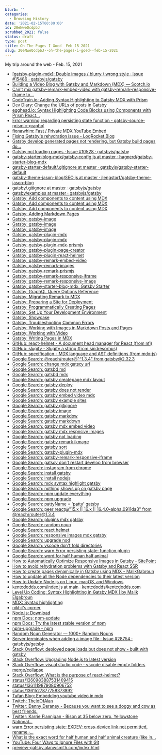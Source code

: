 ```yaml
---
blurb: ''
categories:
  - Browsing History
date: '2021-02-15T00:00:00'
id: 20eNweQcdpbJ
scrubbed_2021: false
status: draft
type: post
title: Oh The Pages I Goed  Feb 15 2021
slug: 20eNweQcdpbJ--oh-the-pages-i-goed--feb-15-2021
---
```


My trip around the web - Feb. 15, 2021

- [[gatsby-plugin-mdx]: Double images / blurry / wrong style · Issue #15486 · gatsbyjs/gatsby](https://github.com/gatsbyjs/gatsby/issues/15486)
- [Building a Video Blog with Gatsby and Markdown (MDX) ― Scotch.io](https://scotch.io/tutorials/building-a-video-blog-with-gatsby-and-markdown-mdx)
- [Can't mix gatsby-remark-embed-video with gatsby-remark-responsive-iframe to...](https://github.com/ChristopherBiscardi/gatsby-mdx/issues/183)
- [CodeTrain.io: Adding Syntax Highlighting to Gatsby MDX with Prism](https://codetrain.io/adding-prism-syntax-highlighting-to-gatsby-mdx)
- [Dev Diary: Change the URLs of posts in Gatsby](https://markoskon.com/change-the-url-of-posts-in-gatsby/)
- [egghead.io: Syntax Highlighting Code Blocks using Components with Prism React...](https://egghead.io/lessons/react-syntax-highlighting-code-blocks-using-components-with-prism-react-renderer-and-gatsby-mdx)
- [Error warning regarding persisting state function - gatsby-source-prismic-graphql](https://www.gitmemory.com/issue/birkir/gatsby-source-prismic-graphql/32/494811243)
- [fionawhim: Fast / Private MDX YouTube Embed](https://fionawh.im/blog/2019/09/fast-youtube-embed/)
- [Fixing Gatsby's rehydration issue - LogRocket Blog](https://blog.logrocket.com/fixing-gatsbys-rehydration-issue/)
- [Gatsby develop generated pages not rendering, but Gatsby build pages do...](https://github.com/gatsbyjs/gatsby/issues/19347)
- [Gatsby not loading pages · Issue #10528 · gatsbyjs/gatsby](https://github.com/gatsbyjs/gatsby/issues/10528)
- [gatsby-starter-blog-mdx/gatsby-config.js at master · hagnerd/gatsby-starter-blog-mdx](https://github.com/hagnerd/gatsby-starter-blog-mdx/blob/master/gatsby-config.js)
- [gatsby-starter-default/.gitignore at master · gatsbyjs/gatsby-starter-default](https://github.com/gatsbyjs/gatsby-starter-default/blob/master/.gitignore)
- [gatsby-theme-jason-blog/SEO.js at master · jlengstorf/gatsby-theme-jason-blog](https://github.com/jlengstorf/gatsby-theme-jason-blog/blob/master/src/components/SEO/SEO.js)
- [gatsby/.gitignore at master · gatsbyjs/gatsby](https://github.com/gatsbyjs/gatsby/blob/master/.gitignore)
- [gatsby/examples at master · gatsbyjs/gatsby](https://github.com/gatsbyjs/gatsby/tree/master/examples)
- [Gatsby: Add components to content using MDX](https://www.gatsbyjs.com/docs/how-to/routing/mdx/)
- [Gatsby: Add components to content using MDX](https://www.gatsbyjs.com/docs/how-to/routing/mdx/?__hstc=247646936.ae144a099f650cc659fb0641ca89e6dd.1613001819689.1613356794303.1613409654390.12&__hssc=247646936.4.1613409654390&__hsfp=2080001980)
- [Gatsby: Add components to content using MDX](https://www.gatsbyjs.com/docs/how-to/routing/mdx/?__hstc=247646936.ae144a099f650cc659fb0641ca89e6dd.1613001819689.1613356794303.1613409654390.12&__hssc=247646936.6.1613409654390&__hsfp=2080001980)
- [Gatsby: Adding Markdown Pages](https://www.gatsbyjs.com/docs/how-to/routing/adding-markdown-pages/)
- [Gatsby: gatsby-image](https://www.gatsbyjs.com/plugins/gatsby-image)
- [Gatsby: gatsby-image](https://www.gatsbyjs.com/plugins/gatsby-image#two-types-of-responsive-images)
- [Gatsby: gatsby-image](https://www.gatsbyjs.com/plugins/gatsby-image/)
- [Gatsby: gatsby-plugin-mdx](https://www.gatsbyjs.com/plugins/gatsby-plugin-mdx/)
- [Gatsby: gatsby-plugin-mdx](https://www.gatsbyjs.com/plugins/gatsby-plugin-mdx/#default-layouts)
- [Gatsby: gatsby-plugin-mdx-prismjs](https://www.gatsbyjs.com/plugins/gatsby-plugin-mdx-prismjs/)
- [Gatsby: gatsby-plugin-page-creator](https://www.gatsbyjs.com/plugins/gatsby-plugin-page-creator/)
- [Gatsby: gatsby-plugin-react-helmet](https://www.gatsbyjs.com/plugins/gatsby-plugin-react-helmet/)
- [Gatsby: gatsby-remark-embed-video](https://www.gatsbyjs.com/plugins/gatsby-remark-embed-video/?=video)
- [Gatsby: gatsby-remark-images](https://www.gatsbyjs.com/plugins/gatsby-remark-images/)
- [Gatsby: gatsby-remark-prismjs](https://www.gatsbyjs.com/plugins/gatsby-remark-prismjs/)
- [Gatsby: gatsby-remark-responsive-iframe](https://www.gatsbyjs.com/plugins/gatsby-remark-responsive-iframe/)
- [Gatsby: gatsby-remark-responsive-image](https://www.gatsbyjs.com/plugins/gatsby-remark-responsive-image/)
- [Gatsby: gatsby-starter-blog-mdx: Gatsby Starter](https://www.gatsbyjs.com/starters/hagnerd/gatsby-starter-blog-mdx)
- [Gatsby: GraphQL Query Options Reference](https://www.gatsbyjs.com/docs/graphql-reference/#sort)
- [Gatsby: Migrating Remark to MDX](https://www.gatsbyjs.com/docs/how-to/routing/migrate-remark-to-mdx/)
- [Gatsby: Preparing a Site for Deployment](https://www.gatsbyjs.com/docs/preparing-for-deployment/)
- [Gatsby: Programmatically Creating Pages](https://www.gatsbyjs.com/docs/mdx/programmatically-creating-pages/)
- [Gatsby: Set Up Your Development Environment](https://www.gatsbyjs.com/docs/tutorial/part-zero/)
- [Gatsby: Showcase](https://www.gatsbyjs.com/showcase/)
- [Gatsby: Troubleshooting Common Errors](https://www.gatsbyjs.com/docs/how-to/local-development/troubleshooting-common-errors/)
- [Gatsby: Working with Images in Markdown Posts and Pages](https://www.gatsbyjs.com/docs/working-with-images-in-markdown/)
- [Gatsby: Working with Video](https://www.gatsbyjs.com/docs/how-to/images-and-media/working-with-video/)
- [Gatsby: Writing Pages in MDX](https://www.gatsbyjs.com/docs/mdx/writing-pages/)
- [GitHub: react-helmet - A document head manager for React (from nfl)](https://github.com/nfl/react-helmet)
- [GitHub: slugify - Slugify a string (from sindresorhus)](https://github.com/sindresorhus/slugify#options)
- [GitHub: specification - MDX language and AST definitions (from mdx-js)](https://github.com/mdx-js/specification)
- [Google Search: @reach/router@"^1.3.4" from gatsby@2.32.3](https://www.google.com/search?client=safari&rls=en&q=@reach/router@%22%5E1.3.4%22+from+gatsby@2.32.3&ie=UTF-8&oe=UTF-8)
- [Google Search: change mdx gatscy url](https://www.google.com/search?client=safari&rls=en&q=change+mdx+gatscy+url&ie=UTF-8&oe=UTF-8)
- [Google Search: gatsbd md](https://www.google.com/search?client=safari&rls=en&q=gatsbd+md&ie=UTF-8&oe=UTF-8)
- [Google Search: gatsbd mdx](https://www.google.com/search?newwindow=1&client=safari&rls=en&ei=O_AqYObTCITZ5gL7oL_wAQ&q=gatsbd+mdx&oq=gatsbd+mdx&gs_lcp=Cgdnd3Mtd2l6EAMyBAgAEA0yBAgAEA0yBAgAEA0yBAgAEA0yBAgAEA0yBAgAEA0yBAgAEA0yBAgAEA0yBAgAEA0yBAgAEA06BwgAELADEA1Q0xBY0xBg3hRoAXAAeACAAaYBiAH3AZIBAzEuMZgBAKABAaoBB2d3cy13aXrIAQrAAQE&sclient=gws-wiz&ved=0ahUKEwim3YmB8-zuAhWErFkKHXvQDx4Q4dUDCAw&uact=5)
- [Google Search: gatsby createpage mdx layout](https://www.google.com/search?newwindow=1&client=safari&rls=en&ei=NAcrYMqRLIGe5gKBqKo4&q=gatsby+createpage+mdx+layout&oq=gatsby+createpage+mdx+layout&gs_lcp=Cgdnd3Mtd2l6EAMyBQgAEM0COgcIABBHELADUJoUWJoUYIMbaAFwAngAgAGGAYgB2QGSAQMxLjGYAQCgAQGqAQdnd3Mtd2l6yAEIwAEB&sclient=gws-wiz&ved=0ahUKEwjK-9D1iO3uAhUBj1kKHQGUCgcQ4dUDCAw&uact=5)
- [Google Search: gatsby deploy](https://www.google.com/search?client=safari&rls=en&q=gatsby+deploy&ie=UTF-8&oe=UTF-8)
- [Google Search: gatsby does not render](https://www.google.com/search?client=safari&rls=en&q=gatsby+does+not+render&ie=UTF-8&oe=UTF-8)
- [Google Search: gatsby embed video mdx](https://www.google.com/search?client=safari&rls=en&q=gatsby+embed+video+mdx&ie=UTF-8&oe=UTF-8)
- [Google Search: gatsby example sites](https://www.google.com/search?client=safari&rls=en&q=gatsby+example+sites&ie=UTF-8&oe=UTF-8)
- [Google Search: gatsby gitignore](https://www.google.com/search?client=safari&rls=en&q=gatsby+gitignore&ie=UTF-8&oe=UTF-8)
- [Google Search: gatsby image](https://www.google.com/search?client=safari&rls=en&q=gatsby+image&ie=UTF-8&oe=UTF-8)
- [Google Search: gatsby markdow](https://www.google.com/search?client=safari&rls=en&q=gatsby+markdow&ie=UTF-8&oe=UTF-8)
- [Google Search: gatsby markdown](https://www.google.com/search?newwindow=1&client=safari&rls=en&ei=HfUqYMniMYHW5gKfnq04&q=gatsby+markdown&oq=gatsby+markdown&gs_lcp=Cgdnd3Mtd2l6EAMyBQgAEJECMgIIADICCAAyAggAMgIIADICCAAyAggAMgIIADICCAAyAggAOgcIABBHELADOgQIABANUK4hWMQwYNg1aANwAngAgAFniAGgBJIBAzYuMZgBAKABAaoBB2d3cy13aXrIAQjAAQE&sclient=gws-wiz&ved=0ahUKEwiJ5bjV9-zuAhUBq1kKHR9PCwcQ4dUDCAw&uact=5)
- [Google Search: gatsby mdx embed video](https://www.google.com/search?client=safari&rls=en&q=gatsby+mdx+embed+video&ie=UTF-8&oe=UTF-8)
- [Google Search: gatsby mdx respnsive images](https://www.google.com/search?client=safari&rls=en&q=gatsby+mdx+respnsive+images&ie=UTF-8&oe=UTF-8)
- [Google Search: gatsby not loading](https://www.google.com/search?client=safari&rls=en&q=gatsby+not+loading&ie=UTF-8&oe=UTF-8)
- [Google Search: gatsby remark ikmage](https://www.google.com/search?client=safari&rls=en&q=gatsby+remark+ikmage&ie=UTF-8&oe=UTF-8)
- [Google Search: gatsby sort](https://www.google.com/search?client=safari&rls=en&q=gatsby+sort&ie=UTF-8&oe=UTF-8)
- [Google Search: gatsby-plugin-mdx](https://www.google.com/search?client=safari&rls=en&q=gatsby-plugin-mdx&ie=UTF-8&oe=UTF-8)
- [Google Search: gatsby-remark-responsive-iframe](https://www.google.com/search?client=safari&rls=en&q=gatsby-remark-responsive-iframe&ie=UTF-8&oe=UTF-8)
- [Google Search: gatscy don't restart develop from browser](https://www.google.com/search?client=safari&rls=en&q=gatscy+don%27t+restart+develop+from+browser&ie=UTF-8&oe=UTF-8)
- [Google Search: instagram from chrome](https://www.google.com/search?client=safari&rls=en&q=instagram+from+chrome&ie=UTF-8&oe=UTF-8)
- [Google Search: install gatsby](https://www.google.com/search?client=safari&rls=en&q=install+gatsby&ie=UTF-8&oe=UTF-8)
- [Google Search: install nodejs](https://www.google.com/search?client=safari&rls=en&q=install+nodejs&ie=UTF-8&oe=UTF-8)
- [Google Search: mdx syntax highlight gatsby](https://www.google.com/search?client=safari&rls=en&q=mdx+syntax+highlight+gatsby&ie=UTF-8&oe=UTF-8)
- [Google Search: nothing shows up on gatsby page](https://www.google.com/search?client=safari&rls=en&q=nothing+shows+up+on+gatsby+page&ie=UTF-8&oe=UTF-8)
- [Google Search: npm update everything](https://www.google.com/search?client=safari&rls=en&q=npm+update+everything&ie=UTF-8&oe=UTF-8)
- [Google Search: npm upgrade](https://www.google.com/search?client=safari&rls=en&q=npm+upgrade&ie=UTF-8&oe=UTF-8)
- [Google Search: pattyName = 'patty' gatsby](https://www.google.com/search?newwindow=1&client=safari&rls=en&ei=nCgrYNz7CIy05gLhoY3oCA&q=pattyName+%3D+%27patty%27+gatsby&oq=pattyName+%3D+%27patty%27+gatsby&gs_lcp=Cgdnd3Mtd2l6EAMyBwghEAoQoAE6BwgAEEcQsAM6BggAEA0QHjoICAAQCBANEB46BQgAEIYDOgUIABDNAlDRLFiTOWC7PmgBcAJ4AIABpQGIAewHkgEDNC41mAEAoAEBqgEHZ3dzLXdpesgBCMABAQ&sclient=gws-wiz&ved=0ahUKEwjcuaLjqO3uAhUMmlkKHeFQA40Q4dUDCAw&uact=5)
- [Google Search: peer react@"15.x || 16.x || 16.4.0-alpha.0911da3" from @reach/router@1.3.4](https://www.google.com/search?client=safari&rls=en&q=peer+react@%2215.x+%7C%7C+16.x+%7C%7C+16.4.0-alpha.0911da3%22+from+@reach/router@1.3.4&ie=UTF-8&oe=UTF-8)
- [Google Search: plugins mdx gatsby](https://www.google.com/search?client=safari&rls=en&q=plugins+mdx+gatsby&ie=UTF-8&oe=UTF-8)
- [Google Search: random noun](https://www.google.com/search?client=safari&rls=en&q=random+noun&ie=UTF-8&oe=UTF-8)
- [Google Search: react helmet](https://www.google.com/search?client=safari&rls=en&q=react+helmet&ie=UTF-8&oe=UTF-8)
- [Google Search: responsive images mdx gatsby](https://www.google.com/search?client=safari&rls=en&q=responsive+images+mdx+gatsby&ie=UTF-8&oe=UTF-8)
- [Google Search: upgrade nod](https://www.google.com/search?client=safari&rls=en&q=upgrade+nod&ie=UTF-8&oe=UTF-8)
- [Google Search: vscode don't fold directories](https://www.google.com/search?client=safari&rls=en&q=vscode+don%27t+fold+directories&ie=UTF-8&oe=UTF-8)
- [Google Search: warn Error persisting state: function plugin](https://www.google.com/search?client=safari&rls=en&q=warn+Error+persisting+state:+function+plugin&ie=UTF-8&oe=UTF-8)
- [Google Search: word for half human half animal](https://www.google.com/search?client=safari&rls=en&q=word+for+half+human+half+animal&ie=UTF-8&oe=UTF-8)
- [How to Automatically Optimize Responsive Images in Gatsby - SitePoint](https://www.sitepoint.com/automatically-optimize-responsive-images-in-gatsby/)
- [How to avoid rehydration problems with Gatsby and React SSR](https://www.joshwcomeau.com/react/the-perils-of-rehydration/)
- [How to create pages dynamically in Gatsby using MDX - MalikGabroun](https://malikgabroun.com/blog/gatsby-create-pages-with-mdx)
- [How to update all the Node dependencies to their latest version](https://flaviocopes.com/update-npm-dependencies/)
- [How to Update Node.js on Linux, macOS, and Windows](https://www.whitesourcesoftware.com/free-developer-tools/blog/update-node-js/)
- [kentcdodds.com/index.js at main · kentcdodds/kentcdodds.com](https://github.com/kentcdodds/kentcdodds.com/blob/main/src/components/seo/index.js)
- [Level Up Coding: Syntax Highlighting in Gatsby MDX | by Malik Elgabroun](https://levelup.gitconnected.com/syntax-highlighting-in-gatsby-mdx-f0187ce51f4f)
- [MDX: Syntax highlighting](https://mdxjs.com/guides/syntax-highlighting)
- [nikhil's corner](https://niksethi.com/)
- [Node.js: Download](https://nodejs.org/en/download/)
- [npm Docs: npm-update](https://docs.npmjs.com/cli/v6/commands/npm-update)
- [npm Docs: Try the latest stable version of npm](https://docs.npmjs.com/try-the-latest-stable-version-of-npm)
- [npm-upgrade - npm](https://www.npmjs.com/package/npm-upgrade)
- [Random Noun Generator — 1000+ Random Nouns](https://randomwordgenerator.com/noun.php)
- [Server terminates when adding a image file · Issue #28754 · gatsbyjs/gatsby](https://github.com/gatsbyjs/gatsby/issues/28754)
- [Stack Overflow: deployed page loads but does not show - built with gatsby](https://stackoverflow.com/questions/61715507/deployed-page-loads-but-does-not-show-built-with-gatsby)
- [Stack Overflow: Upgrading Node.js to latest version](https://stackoverflow.com/questions/10075990/upgrading-node-js-to-latest-version)
- [Stack Overflow: visual studio code - vscode disable empty folders merge/collapse](https://stackoverflow.com/questions/59415299/vscode-disable-empty-folders-merge-collapse)
- [Stack Overflow: What is the purpose of react-helmet?](https://stackoverflow.com/questions/52690820/what-is-the-purpose-of-react-helmet)
- [status/1360983887531409415](https://twitter.com/1conmunist/status/1360983887531409415)
- [status/1361119879080906752](https://twitter.com/BSommerland/status/1361119879080906752)
- [status/1361527877758373892](https://twitter.com/fortelabs/status/1361527877758373892)
- [Tufan Blog: Embedding youtube video in mdx](https://gatsby-replication-tufandotio.netlify.app/embed-video-in-mdx/)
- [Twitch: TheIdOfAlan](https://www.twitch.tv/theidofalan)
- [Twitter: Danny Deraney - Because you want to see a doggy and cow as best friends. ](https://twitter.com/DannyDeraney/status/1361421674449526784)
- [Twitter: Karrie Flannigan - Bison at 35 below zero. Yellowstone National...](https://twitter.com/Karrie1313/status/1360531276772573189)
- [warn Error persisting state: EXDEV: cross-device link not permitted, rename ·...](https://github.com/gatsbyjs/gatsby/issues/23010)
- [What is the exact word for half human and half animal creature (like in...](https://www.quora.com/What-is-the-exact-word-for-half-human-and-half-animal-creature-like-in-Narnia-movie)
- [YouTube: Four Ways to Ignore Files with Git](https://www.youtube.com/watch?v=ip06v7Wnfz0&feature=youtu.be)
- [‎preview-gatsby.alanwsmith.com/index.html](http://preview-gatsby.alanwsmith.com/index.html)
